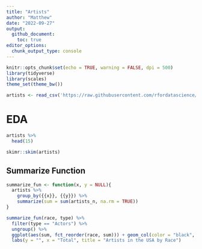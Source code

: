 ```yaml
---
title: "Artists"
author: "Matthew"
date: "2022-09-27"
output: 
  github_document:
    toc: true
editor_options: 
  chunk_output_type: console
---
```


```r
knitr::opts_chunk$set(echo = TRUE, warning = FALSE, dpi = 500)
library(tidyverse)
library(scales)
theme_set(theme_bw())
```


```r
artists <- read_csv('https://raw.githubusercontent.com/rfordatascience/tidytuesday/master/data/2022/2022-09-27/artists.csv')
```

# EDA
```r
artists %>% 
  head(15)

skimr::skim(artists)
```


## Summarize Function
```r
summarize_fun <- function(x, y = NULL){
  artists %>% 
    group_by({{x}}, {{y}}) %>% 
    summarize(sum = sum(artists_n, na.rm = TRUE))
}
```


```r
summarize_fun(race, type) %>% 
  filter(type == "Actors") %>% 
  ungroup() %>% 
  ggplot(aes(sum, fct_reorder(race, sum))) + geom_col(color = "black", fill = "lightblue") +
  labs(y = "", x = "Total", title = "Artists in the USA by Race")
```

